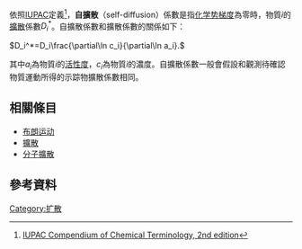 依照[[IUPAC|IUPAC]]定義<ref>[http://goldbook.iupac.org/S05582.html IUPAC Compendium of Chemical Terminology, 2nd edition]</ref>，'''自擴散'''（self-diffusion）係數是指[[化学势|化学势]][[梯度|梯度]]為零時，物質<math>i</math>的[[擴散|擴散]]係數<math>D_i^*</math>。自擴散係數和擴散係數的關係如下：

<math>D_i^*=D_i\frac{\partial\ln c_i}{\partial\ln a_i}.</math>

其中<math>a_i</math>為物質<math>i</math>的[[活性度|活性度]]，<math>c_i</math>為物質<math>i</math>的濃度。自擴散係數一般會假設和觀測待確認物質{{le|同位素標記|Isotopic labeling|同位素}}運動所得的示踪物擴散係數相同。

== 相關條目 ==
* [[布朗运动|布朗运动]]
* [[擴散|擴散]]
* [[分子擴散|分子擴散]]

==參考資料==
{{reflist}}

{{DEFAULTSORT:Self-Diffusion}}
[[Category:扩散|Category:扩散]]

{{physics-stub}}